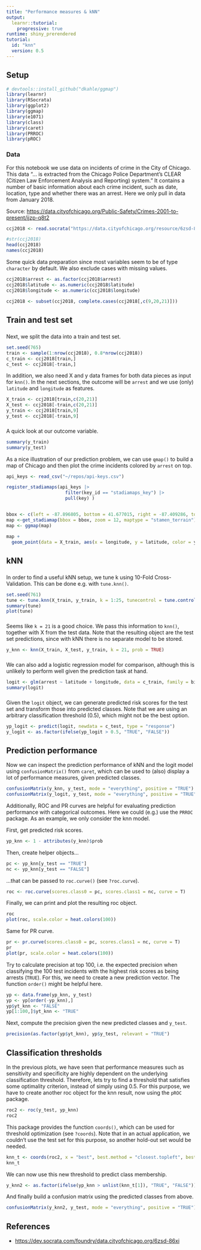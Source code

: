 ```yaml
---
title: "Performance measures & kNN"
output: 
  learnr::tutorial:
    progressive: true
runtime: shiny_prerendered
tutorial:
  id: "knn"
  version: 0.5
---
```


## Setup

```r
# devtools::install_github("dkahle/ggmap")
library(learnr)
library(RSocrata)
library(ggplot2)
library(ggmap) 
library(e1071)
library(class)
library(caret)
library(PRROC)
library(pROC)
```

### Data

For this notebook we use data on incidents of crime in the City of Chicago. This data "... is extracted from the Chicago Police Department's CLEAR (Citizen Law Enforcement Analysis and Reporting) system." It contains a number of basic information about each crime incident, such as date, location, type and whether there was an arrest. Here we only pull in data from January 2018.

Source: <https://data.cityofchicago.org/Public-Safety/Crimes-2001-to-present/ijzp-q8t2>

```r
ccj2018 <- read.socrata("https://data.cityofchicago.org/resource/6zsd-86xi.json?$where=date between '2018-01-01' and '2018-01-31'")

#str(ccj2018)
head(ccj2018)
names(ccj2018)
```

Some quick data preparation since most variables seem to be of type `character` by default. We also exclude cases with missing values.

```r
ccj2018$arrest <- as.factor(ccj2018$arrest)
ccj2018$latitude <- as.numeric(ccj2018$latitude)
ccj2018$longitude <- as.numeric(ccj2018$longitude)

ccj2018 <- subset(ccj2018, complete.cases(ccj2018[,c(9,20,21)]))
```

## Train and test set

### 

Next, we split the data into a train and test set.

```r
set.seed(765)
train <- sample(1:nrow(ccj2018), 0.8*nrow(ccj2018))
c_train <- ccj2018[train,]
c_test <- ccj2018[-train,]
```

In addition, we also need X and y data frames for both data pieces as input for `knn()`. In the next sections, the outcome will be `arrest` and we use (only) `latitude` and `longitude` as features.

```r
X_train <- ccj2018[train,c(20,21)]
X_test <- ccj2018[-train,c(20,21)]
y_train <- ccj2018[train,9]
y_test <- ccj2018[-train,9]
```

### 

A quick look at our outcome variable.

```r
summary(y_train)
summary(y_test)
```

As a nice illustration of our prediction problem, we can use `qmap()` to build a map of Chicago and then plot the crime incidents colored by `arrest` on top.

```r
api_keys <- read_csv("~/repos/api-keys.csv")

register_stadiamaps(api_keys |> 
                      filter(key_id == "stadiamaps_key") |> 
                      pull(key) )


bbox <- c(left = -87.896805, bottom = 41.677015, right = -87.409286, top = 42.082936)
map <-get_stadiamap(bbox = bbox, zoom = 12, maptype = "stamen_terrain")
map <- ggmap(map)
```

```r
map + 
  geom_point(data = X_train, aes(x = longitude, y = latitude, color = y_train), size = 1, alpha = 0.5) 
```

## kNN

### 

In order to find a useful kNN setup, we tune k using 10-Fold Cross-Validation. This can be done e.g. with `tune.knn()`.

```r
set.seed(761)
tune <- tune.knn(X_train, y_train, k = 1:25, tunecontrol = tune.control(sampling = "cross"), cross = 10)
summary(tune)
plot(tune)
```

### 

Seems like `k = 21` is a good choice. We pass this information to `knn()`, together with X from the test data. Note that the resulting object are the test set predictions, since with kNN there is no separate model to be stored.

```r
y_knn <- knn(X_train, X_test, y_train, k = 21, prob = TRUE)
```

### 

We can also add a logistic regression model for comparison, although this is unlikely to perform well given the prediction task at hand.

```r
logit <- glm(arrest ~ latitude + longitude, data = c_train, family = binomial)
summary(logit)
```

### 

Given the `logit` object, we can generate predicted risk scores for the test set and transform those into predicted classes. Note that we are using an arbitrary classification threshold (0.5), which might not be the best option.

```r
yp_logit <- predict(logit, newdata = c_test, type = "response")
y_logit <- as.factor(ifelse(yp_logit > 0.5, "TRUE", "FALSE"))
```

## Prediction performance

Now we can inspect the prediction performance of kNN and the logit model using `confusionMatrix()` from `caret`, which can be used to (also) display a lot of performance measures, given predicted classes.

```r
confusionMatrix(y_knn, y_test, mode = "everything", positive = "TRUE")
confusionMatrix(y_logit, y_test, mode = "everything", positive = "TRUE")
```

Additionally, ROC and PR curves are helpful for evaluating prediction performance with categorical outcomes. Here we could (e.g.) use the `PRROC` package. As an example, we only consider the knn model.

First, get predicted risk scores.

```r
yp_knn <- 1 - attributes(y_knn)$prob
```

Then, create helper objects...

```r
pc <- yp_knn[y_test == "TRUE"]
nc <- yp_knn[y_test == "FALSE"]
```

...that can be passed to `roc.curve()` (see `?roc.curve`).

```r
roc <- roc.curve(scores.class0 = pc, scores.class1 = nc, curve = T)
```

Finally, we can print and plot the resulting roc object.

```r
roc
plot(roc, scale.color = heat.colors(100))
```

Same for PR curve.

```r
pr <- pr.curve(scores.class0 = pc, scores.class1 = nc, curve = T)
pr
plot(pr, scale.color = heat.colors(100))
```

Try to calculate precision at top 100, i.e. the expected precision when classifying the 100 test incidents with the highest risk scores as being arrests (`TRUE`). For this, we need to create a new prediction vector. The function `order()` might be helpful here.

```r
yp <- data.frame(yp_knn, y_test)
yp <- yp[order(-yp_knn),]
yp$yt_knn <- "FALSE"
yp[1:100,]$yt_knn <- "TRUE"
```

Next, compute the precision given the new predicted classes and `y_test`.

```r
precision(as.factor(yp$yt_knn), yp$y_test, relevant = "TRUE")
```

## Classification thresholds

In the previous plots, we have seen that performance measures such as sensitivity and specificity are highly dependent on the underlying classification threshold. Therefore, lets try to find a threshold that satisfies some optimality criterion, instead of simply using 0.5. For this purpose, we have to create another roc object for the knn result, now using the `pROC` package.

```r
roc2 <- roc(y_test, yp_knn)
roc2
```

This package provides the function `coords()`, which can be used for threshold optimization (see `?coords`). Note that in an actual application, we couldn't use the test set for this purpose, so another hold-out set would be needed.

```r
knn_t <- coords(roc2, x = "best", best.method = "closest.topleft", best.weights = c(1, 0.2))
knn_t
```

We can now use this new threshold to predict class membership.

```r
y_knn2 <- as.factor(ifelse(yp_knn > unlist(knn_t[1]), "TRUE", "FALSE"))
```

And finally build a confusion matrix using the predicted classes from above.

```r
confusionMatrix(y_knn2, y_test, mode = "everything", positive = "TRUE")
```

## References

-   <https://dev.socrata.com/foundry/data.cityofchicago.org/6zsd-86xi>
